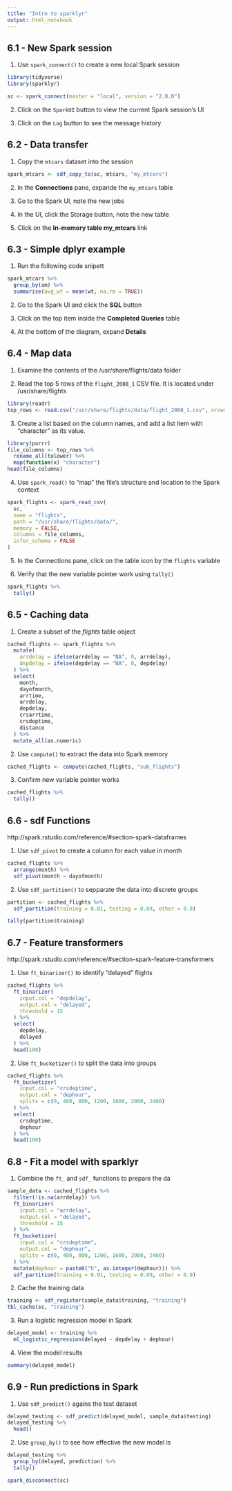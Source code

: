 ```yaml
---
title: "Intro to sparklyr"
output: html_notebook
---
```

## 6.1 -  New Spark session

1. Use `spark_connect()` to create a new local Spark session
```r
library(tidyverse)
library(sparklyr)

sc <- spark_connect(master = "local", version = "2.0.0")
```

2. Click on the `SparkUI` button to view the current Spark session's UI

3. Click on the `Log` button to see the message history

## 6.2 - Data transfer

1. Copy the `mtcars` dataset into the session
```r
spark_mtcars <- sdf_copy_to(sc, mtcars, "my_mtcars")
```

2. In the **Connections** pane, expande the `my_mtcars` table

3. Go to the Spark UI, note the new jobs

4. In the UI, click the Storage button, note the new table

5. Click on the **In-memory table my_mtcars** link

## 6.3 - Simple dplyr example

1. Run the following code snipett
```r
spark_mtcars %>%
  group_by(am) %>%
  summarise(avg_wt = mean(wt, na.rm = TRUE))
```

2. Go to the Spark UI and click the **SQL** button 

3. Click on the top item inside the **Completed Queries** table

4. At the bottom of the diagram, expand **Details**

## 6.4 - Map data

1. Examine the contents of the /usr/share/flights/data folder

2. Read the top 5 rows of the `flight_2008_1` CSV file.  It is located under /usr/share/flights
```r
library(readr)
top_rows <- read.csv("/usr/share/flights/data/flight_2008_1.csv", nrows = 5)
```

3. Create a list based on the column names, and add a list item with "character" as its value.
```r
library(purrr)
file_columns <- top_rows %>%
  rename_all(tolower) %>%
  map(function(x) "character")
head(file_columns)
```

4. Use `spark_read()` to "map" the file's structure and location to the Spark context
```r
spark_flights <- spark_read_csv(
  sc,
  name = "flights",
  path = "/usr/share/flights/data/",
  memory = FALSE,
  columns = file_columns,
  infer_schema = FALSE
)
```

5. In the Connections pane, click on the table icon by the `flights` variable

6. Verify that the new variable pointer work using `tally()`
```r
spark_flights %>%
  tally()
```

## 6.5 -  Caching data

1. Create a subset of the *flights* table object
```r
cached_flights <- spark_flights %>%
  mutate(
    arrdelay = ifelse(arrdelay == "NA", 0, arrdelay),
    depdelay = ifelse(depdelay == "NA", 0, depdelay)
  ) %>%
  select(
    month,
    dayofmonth,
    arrtime,
    arrdelay,
    depdelay,
    crsarrtime,
    crsdeptime,
    distance
  ) %>%
  mutate_all(as.numeric)
```

2. Use `compute()` to extract the data into Spark memory
```r
cached_flights <- compute(cached_flights, "sub_flights")
```

3. Confirm new variable pointer works
```r
cached_flights %>%
  tally()
```

## 6.6 - sdf Functions
http://spark.rstudio.com/reference/#section-spark-dataframes 

1. Use `sdf_pivot` to create a column for each value in month
```r
cached_flights %>%
  arrange(month) %>%
  sdf_pivot(month ~ dayofmonth)
```

2. Use `sdf_partition()` to sepparate the data into discrete groups
```r
partition <- cached_flights %>%
  sdf_partition(training = 0.01, testing = 0.09, other = 0.9)

tally(partition$training)
```

## 6.7 - Feature transformers
http://spark.rstudio.com/reference/#section-spark-feature-transformers

1. Use `ft_binarizer()` to identify "delayed" flights
```r
cached_flights %>%
  ft_binarizer(
    input.col = "depdelay",
    output.col = "delayed",
    threshold = 15
  ) %>%
  select(
    depdelay,
    delayed
  ) %>%
  head(100)
```

2. Use `ft_bucketizer()` to split the data into groups
```r
cached_flights %>%
  ft_bucketizer(
    input.col = "crsdeptime",
    output.col = "dephour",
    splits = c(0, 400, 800, 1200, 1600, 2000, 2400)
  ) %>%
  select(
    crsdeptime,
    dephour
  ) %>%
  head(100)
```

## 6.8 - Fit a model with sparklyr

1. Combine the `ft_` and `sdf_` functions to prepare the da
```r
sample_data <- cached_flights %>%
  filter(!is.na(arrdelay)) %>%
  ft_binarizer(
    input.col = "arrdelay",
    output.col = "delayed",
    threshold = 15
  ) %>%
  ft_bucketizer(
    input.col = "crsdeptime",
    output.col = "dephour",
    splits = c(0, 400, 800, 1200, 1600, 2000, 2400)
  ) %>%
  mutate(dephour = paste0("h", as.integer(dephour))) %>%
  sdf_partition(training = 0.01, testing = 0.09, other = 0.9)
```

2. Cache the training data
```r
training <- sdf_register(sample_data$training, "training")
tbl_cache(sc, "training")

```

3. Run a logistic regression model in Spark
```r
delayed_model <- training %>%
  ml_logistic_regression(delayed ~ depdelay + dephour)
```

4. View the model results
```r
summary(delayed_model)
```

## 6.9 - Run predictions in Spark

1. Use `sdf_predict()` agains the test dataset
```r
delayed_testing <- sdf_predict(delayed_model, sample_data$testing)
delayed_testing %>%
  head()
```

2. Use `group_by()` to see how effective the new model is
```r
delayed_testing %>%
  group_by(delayed, prediction) %>%
  tally()
```

```r
spark_disconnect(sc)
```

